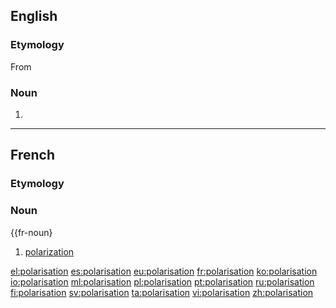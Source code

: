{{also|Polarisation}}
==English==

===Etymology===
From {{etyl|fr|en}} {{m|fr|polarisation}}

===Noun===
{{en-noun}}

# {{standard spelling of|from=non-Oxford British spelling|polarization|lang=en}}

----

==French==

===Etymology===
{{suffix|polariser|ation|lang=fr}}

===Noun===
{{fr-noun}

# [[polarization]]

[[el:polarisation]]
[[es:polarisation]]
[[eu:polarisation]]
[[fr:polarisation]]
[[ko:polarisation]]
[[io:polarisation]]
[[ml:polarisation]]
[[pl:polarisation]]
[[pt:polarisation]]
[[ru:polarisation]]
[[fi:polarisation]]
[[sv:polarisation]]
[[ta:polarisation]]
[[vi:polarisation]]
[[zh:polarisation]]
